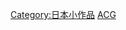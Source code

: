 {{hiddencat}}
{{WPSS-cat}}
{{Stub Category | article=[[ACG|ACG]] | newstub=ACG-stub | category=日本动漫}}

[[Category:日本小作品|Category:日本小作品]]
[[Category:動漫小作品|ACG]]